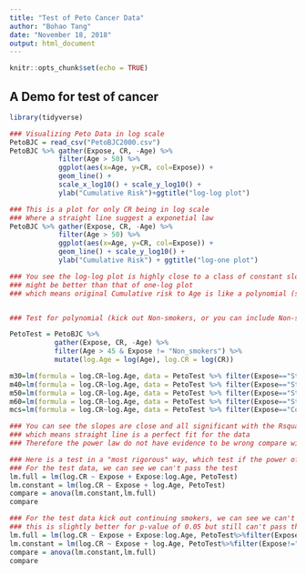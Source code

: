 ```yaml
---
title: "Test of Peto Cancer Data"
author: "Bohao Tang"
date: "November 18, 2018"
output: html_document
---
```


```r
knitr::opts_chunk$set(echo = TRUE)
```

## A Demo for test of cancer

```r
library(tidyverse)

### Visualizing Peto Data in log scale
PetoBJC = read_csv("PetoBJC2000.csv")
PetoBJC %>% gather(Expose, CR, -Age) %>%
            filter(Age > 50) %>%
            ggplot(aes(x=Age, y=CR, col=Expose)) +
            geom_line() +
            scale_x_log10() + scale_y_log10() +
            ylab("Cumulative Risk")+ggtitle("log-log plot")

### This is a plot for only CR being in log scale
### Where a straight line suggest a exponetial law
PetoBJC %>% gather(Expose, CR, -Age) %>%
            filter(Age > 50) %>%
            ggplot(aes(x=Age, y=CR, col=Expose)) +
            geom_line() + scale_y_log10() +
            ylab("Cumulative Risk") + ggtitle("log-one plot")

### You see the log-log plot is highly close to a class of constant slope lines
### might be better than that of one-log plot
### which means original Cumulative risk to Age is like a polynomial (slightly more than a exponential)


### Test for polynomial (kick out Non-smokers, or you can include Non-smokers but cut Age >= 55)

PetoTest = PetoBJC %>% 
           gather(Expose, CR, -Age) %>%
           filter(Age > 45 & Expose != "Non_smokers") %>%
           mutate(log.Age = log(Age), log.CR = log(CR))

m30=lm(formula = log.CR~log.Age, data = PetoTest %>% filter(Expose=="Stopped_30"));summary(m30)
m40=lm(formula = log.CR~log.Age, data = PetoTest %>% filter(Expose=="Stopped_40"))
m50=lm(formula = log.CR~log.Age, data = PetoTest %>% filter(Expose=="Stopped_50"));summary(m50)
m60=lm(formula = log.CR~log.Age, data = PetoTest %>% filter(Expose=="Stopped_60"))
mcs=lm(formula = log.CR~log.Age, data = PetoTest %>% filter(Expose=="Continuing_smokers"));summary(mcs)

### You can see the slopes are close and all significant with the Rsquare quite large
### which means straight line is a perfect fit for the data
### Therefore the power law do not have evidence to be wrong compare with constancy
```


```r
### Here is a test in a "most rigorous" way, which test if the power of the polynomial is equal if every expose follow the power law.
### For the test data, we can see we can't pass the test
lm.full = lm(log.CR ~ Expose + Expose:log.Age, PetoTest)
lm.constant = lm(log.CR ~ Expose + log.Age, PetoTest)
compare = anova(lm.constant,lm.full)
compare

### For the test data kick out continuing smokers, we can see we can't pass the test
### this is slightly better for p-value of 0.05 but still can't pass the test
lm.full = lm(log.CR ~ Expose + Expose:log.Age, PetoTest%>%filter(Expose!="Continuing_smokers"))
lm.constant = lm(log.CR ~ Expose + log.Age, PetoTest%>%filter(Expose!="Continuing_smokers"))
compare = anova(lm.constant,lm.full)
compare
```